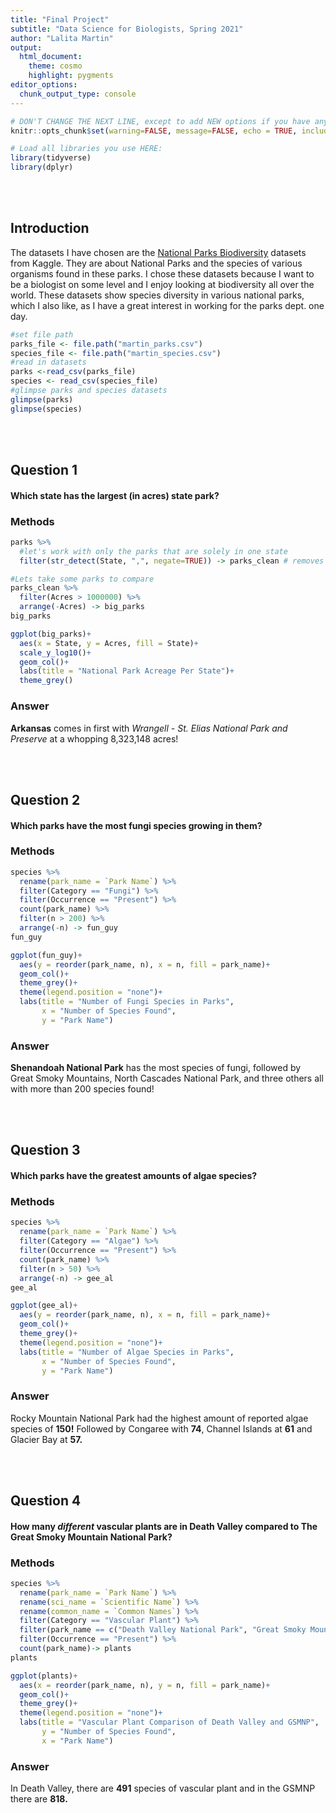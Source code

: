 ```yaml
---
title: "Final Project"
subtitle: "Data Science for Biologists, Spring 2021"
author: "Lalita Martin" 
output: 
  html_document: 
    theme: cosmo
    highlight: pygments
editor_options: 
  chunk_output_type: console
---
```


```r
# DON'T CHANGE THE NEXT LINE, except to add NEW options if you have any.
knitr::opts_chunk$set(warning=FALSE, message=FALSE, echo = TRUE, include = TRUE)

# Load all libraries you use HERE:
library(tidyverse)
library(dplyr)
```

<br><br>

## Introduction 

The datasets I have chosen are the [National Parks Biodiversity](https://www.kaggle.com/nationalparkservice/park-biodiversity) datasets from Kaggle. They are about National Parks and the species of various organisms found in these parks. I chose these datasets because I want to be a biologist on some level and I enjoy looking at biodiversity all over the world. These datasets show species diversity in various national parks, which I also like, as I have a great interest in working for the parks dept. one day. 

```r
#set file path
parks_file <- file.path("martin_parks.csv")
species_file <- file.path("martin_species.csv")
#read in datasets
parks <-read_csv(parks_file)
species <- read_csv(species_file)
#glimpse parks and species datasets
glimpse(parks)
glimpse(species)
```

<br><br> 

## Question 1

#### Which state has the largest (in acres) state park? 

### Methods

```r
parks %>% 
  #let's work with only the parks that are solely in one state
  filter(str_detect(State, ",", negate=TRUE)) -> parks_clean # removes rows with , in State column

#Lets take some parks to compare
parks_clean %>%
  filter(Acres > 1000000) %>%
  arrange(-Acres) -> big_parks
big_parks

ggplot(big_parks)+
  aes(x = State, y = Acres, fill = State)+
  scale_y_log10()+
  geom_col()+
  labs(title = "National Park Acreage Per State")+
  theme_grey()
```

### Answer

**Arkansas** comes in first with *Wrangell - St. Elias National Park and Preserve* at a whopping 8,323,148 acres! 


<br><br>

## Question 2

#### Which parks have the most fungi species growing in them?

### Methods

```r
species %>%
  rename(park_name = `Park Name`) %>%
  filter(Category == "Fungi") %>%
  filter(Occurrence == "Present") %>%
  count(park_name) %>%
  filter(n > 200) %>%
  arrange(-n) -> fun_guy
fun_guy

ggplot(fun_guy)+
  aes(y = reorder(park_name, n), x = n, fill = park_name)+
  geom_col()+
  theme_grey()+
  theme(legend.position = "none")+
  labs(title = "Number of Fungi Species in Parks", 
       x = "Number of Species Found", 
       y = "Park Name")
```

### Answer

**Shenandoah National Park** has the most species of fungi, followed by Great Smoky Mountains, North Cascades National Park, and three others all with more than 200 species found! 

<br><br>

## Question 3

#### Which parks have the greatest amounts of algae species? 

### Methods

```r
species %>%
  rename(park_name = `Park Name`) %>%
  filter(Category == "Algae") %>%
  filter(Occurrence == "Present") %>%
  count(park_name) %>%
  filter(n > 50) %>%
  arrange(-n) -> gee_al
gee_al

ggplot(gee_al)+
  aes(y = reorder(park_name, n), x = n, fill = park_name)+
  geom_col()+
  theme_grey()+
  theme(legend.position = "none")+
  labs(title = "Number of Algae Species in Parks", 
       x = "Number of Species Found",  
       y = "Park Name")
```

### Answer

Rocky Mountain National Park had the highest amount of reported algae species of **150!** Followed by Congaree with **74**, Channel Islands at **61** and Glacier Bay at **57.** 


<br><br>

## Question 4

#### How many _different_ vascular plants are in Death Valley compared to The Great Smoky Mountain National Park?
### Methods

```r
species %>%
  rename(park_name = `Park Name`) %>%
  rename(sci_name = `Scientific Name`) %>%
  rename(common_name = `Common Names`) %>%
  filter(Category == "Vascular Plant") %>%
  filter(park_name == c("Death Valley National Park", "Great Smoky Mountains National Park")) %>%
  filter(Occurrence == "Present") %>% 
  count(park_name)-> plants
plants

ggplot(plants)+
  aes(x = reorder(park_name, n), y = n, fill = park_name)+
  geom_col()+
  theme_grey()+
  theme(legend.position = "none")+
  labs(title = "Vascular Plant Comparison of Death Valley and GSMNP", 
       y = "Number of Species Found",  
       x = "Park Name")
```

### Answer

In Death Valley, there are **491** species of vascular plant and in the GSMNP there are **818.** 
